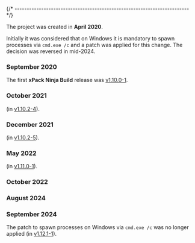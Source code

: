 


{/* ------------------------------------------------------------------------ */}

The project was created in **April 2020**.

Initially it was considered that on Windows it is mandatory to
spawn processes via `cmd.exe /c` and a patch was applied for this
change. The decision was reversed in mid-2024.

### September 2020

The first **xPack Ninja Build** release was
[v1.10.0-1](/blog/2020/09/28/ninja-build-v1-10-0-1-released/).

### October 2021

<HistoryWindowsUcrt/> (in [v1.10.2-4](/blog/2021/10/19/ninja-build-v1-10-2-4-released/)).

### December 2021

<HistoryAppleSiliconAdded/> (in [v1.10.2-5](/blog/2021/12/06/ninja-build-v1-10-2-5-released/)).

### May 2022

<History32bitDiscontinued platforms="x86 Windows and x86 GNU/Linux"/> (in [v1.11.0-1](/blog/2022/05/17/ninja-build-v1-11-0-1-released/)).

### October 2022

<HistoryXBBv5/>

### August 2024

<HistoryRestructuring/>

### September 2024

The patch to spawn processes on Windows via `cmd.exe /c` was no longer applied
(in [v1.12.1-1](/blog/2024/09/09/ninja-build-v1-12-1-1-released/)).
